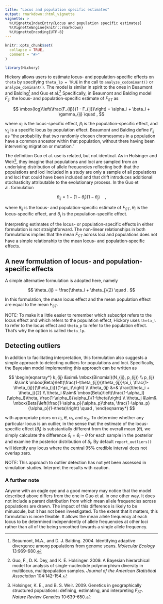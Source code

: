 ```yaml
---
title: "Locus and population specific estimates"
output: rmarkdown::html_vignette
vignette: >
  %\VignetteIndexEntry{Locus and population specific estimates}
  %\VignetteEngine{knitr::rmarkdown}
  %\VignetteEncoding{UTF-8}
---
```


```r
knitr::opts_chunk$set(
  collapse = TRUE,
  comment = "#>"
)
```

```r
library(Hickory)
```

Hickory allows users to estimate locus- and population-specific effects on `theta` by specifying `theta_lp = TRUE` in the call to `analyze_codominant()` or `analyze_dominant()`. The model is similar in spirit to the ones in Beaumont and Balding[^1] and Guo et al.[^2] Specifically, in Beaumont and Balding model $F_{ij}$, the locus- and population-specific estimate of $F_{ST}$ as

$$
\mbox{log}\left(\frac{F_{ij}}{1 - F_{ij}}\right) = \alpha_i + \beta_i + \gamma_{ij} \quad ,
$$

where $\alpha_i$ is the locus-specific effect, $\beta_i$ is the population-specific effect, and $\gamma_{ij}$ is a specific locus by population effect. Beaumont and Balding define $F_{ij}$ as "the probability that two randomly chosen chromosomes in a population have a common ancestor within that population, without there having been intervening migration or mutation."

The definition Guo et al. use is related, but not identical. As in Holsinger and Weir[^3], they imagine that populations and loci are sampled from an underlying distribution of allele frequencies reflecting both that the populations and loci included in a study are only a sample of all populations and loci that could have been included and that drift introduces additional stochasticity attributable to the evolutionary process. In the Guo et al. formulation

$$
\theta_{ij} = 1 - (1 - \theta_i)(1 - \theta_j) \quad ,
$$

where $\theta_{ij}$ is the locus- and population-specific estimate of $F_{ST}$, $\theta_i$ is the locus-specific effect, and $\theta_j$ is the population-specific effect.

Interpreting estimates of the locus- or population-specific effects in either formulation is not straightforward. The non-linear relationships in both formulations implies that the mean $F_{ST}$ across loci and populations does not have a simple relationship to the mean locus- and population-specific effects.

## A new formulation of locus- and population-specific effects

A simple alternative formulation is adopted here, namely

$$
\theta_{ij} = \frac{\theta_i + \theta_j}{2} \quad .
$$

In this formulation, the mean locus effect and the mean population effect are equal to the mean $F_{ST}$. 

NOTE: To make it a little easier to remember which subscript refers to the locus effect and which refers to the population effect, Hickory uses `theta_l` to refer to the locus effect and `theta_p` to refer to the population effect. That's why the option is called `theta_lp`.

## Detecting outliers

In addition to facilitating interpretation, this formulation also suggests a simple approach to detecting outliers for populations and loci. Specifically, the Bayesian model implementing this approach can be written as

$$
\begin{eqnarray*}
k_{ij} &\sim& \mbox{Binomial}(N_{ij}, p_{ij}) \\
p_{ij} &\sim& \mbox{Beta}\left(\frac{1-\theta_{ij}}{\theta_{ij}}\pi_i, \frac{1-\theta_{ij}}{\theta_{ij}}(1-\pi_i)\right) \\
\theta_{ij} &=& \frac{\theta_i + \theta_j}{2} \\
\theta_i &\sim& \mbox{Beta}\left(\frac{1-\alpha_l}{\alpha_l}\theta,
\frac{1-\alpha_l}{\alpha_l}(1-\theta)\right) \\
\theta_j &\sim& \mbox{Beta}\left(\frac{1-\alpha_p}{\alpha_p}\theta,
\frac{1-\alpha_p}{\alpha_p}(1-\theta)\right) \quad ,
\end{eqnarray*}
$$

with appropriate priors on $\pi_i$, $\theta$, $\alpha_l$, and $\alpha_p$. To determine whether any particular locus is an outlier, in the sense that the estimate of the locus-specific effect ($\theta_i$) is substantially different from the overall mean ($\theta$), we simply calculate the difference $\delta_i = \theta_i - \theta$ for each sample in the posterior and examine the posterior distribution of $\delta_i$. By default `report_outliers()` will identify any locus where the central 95% credible interval does not overlap zero.

NOTE: This approach to outlier detection has not yet been assessed in simulation studies. Interpret the results with caution.

### A further note

Anyone with an eagle eye and a good memory may notice that the model described above differs from the one in Guo et al. in one other way. It does not include a parent distribution from which mean allele frequencies across populations are drawn. The impact of this difference is likely to be minuscule, but it has not been investigated. To the extent that it matters, this formulation is more flexible. It allows the mean allele frequency at each locus to be determined independently of allele frequencies at other loci rather than all of the being smoothed towards a single allele frequency.

[^1]: Beaumont, M.A., and D. J. Balding.  2004.  Identifying adaptive divergence among populations from genome scans.  _Molecular Ecology_ 13:969-980.

[^2]: Guo, F., D. K. Dey, and K. E. Holsinger.  2009.  A Bayesian hierarchical model for analysis of single-nucleotide polymorphism diversity in multilocus, multipopulation samples.  _Journal of the American Statistical Association_  104:142-154.

[^3]: Holsinger, K. E., and B. S. Weir.  2009.  Genetics in geographically structured populations: defining, estimating, and interpreting $F_{ST}$.  _Nature Review Genetics_ 10:639-650.
